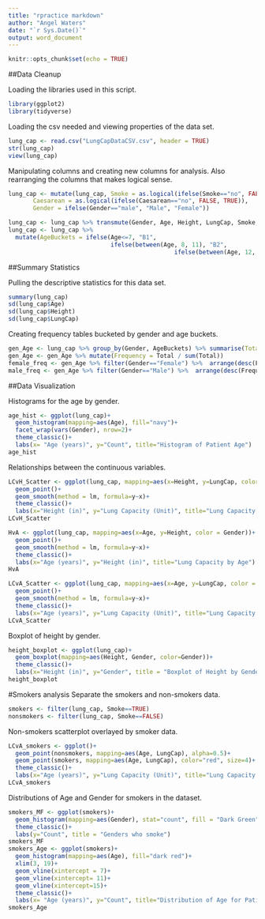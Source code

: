 ---
title: "rpractice markdown"
author: "Angel Waters"
date: "`r Sys.Date()`"
output: word_document
---

```{r setup, include=FALSE}
knitr::opts_chunk$set(echo = TRUE)
```


##Data Cleanup

Loading the libraries used in this script.
```{r}
library(ggplot2)
library(tidyverse)
```

Loading the csv needed and viewing properties of the data set.
```{r}
lung_cap <- read.csv("LungCapDataCSV.csv", header = TRUE)
str(lung_cap)
view(lung_cap)
```

Manipulating columns and creating new columns for analysis.  Also rearranging the columns that makes logical sense.
```{r}
lung_cap <- mutate(lung_cap, Smoke = as.logical(ifelse(Smoke=="no", FALSE, TRUE)),
       Caesarean = as.logical(ifelse(Caesarean=="no", FALSE, TRUE)),
       Gender = ifelse(Gender=="male", "Male", "Female"))

lung_cap <- lung_cap %>% transmute(Gender, Age, Height, LungCap, Smoke, Caesarean)
lung_cap <- lung_cap %>% 
  mutate(AgeBuckets = ifelse(Age<=7, "B1", 
                             ifelse(between(Age, 8, 11), "B2", 
                                               ifelse(between(Age, 12, 15), "B3", "B4"))))
```


##Summary Statistics

Pulling the descriptive statistics for this data set.
```{r}
summary(lung_cap)
sd(lung_cap$Age)
sd(lung_cap$Height)
sd(lung_cap$LungCap)
```

Creating frequency tables bucketed by gender and age buckets.
```{r}
gen_Age <- lung_cap %>% group_by(Gender, AgeBuckets) %>% summarise(Total = n())
gen_Age <- gen_Age %>% mutate(Frequency = Total / sum(Total))
female_freq <- gen_Age %>% filter(Gender=="Female") %>%  arrange(desc(Frequency),by_group= Gender)
male_freq <- gen_Age %>% filter(Gender=="Male") %>%  arrange(desc(Frequency),by_group= Gender)
```


##Data Visualization

Histograms for the age by gender.
```{r}
age_hist <- ggplot(lung_cap)+
  geom_histogram(mapping=aes(Age), fill="navy")+
  facet_wrap(vars(Gender), nrow=2)+
  theme_classic()+
  labs(x= "Age (years)", y="Count", title="Histogram of Patient Age")
age_hist
```

Relationships between the continuous variables.
```{r}
LCvH_Scatter <- ggplot(lung_cap, mapping=aes(x=Height, y=LungCap, color = Gender))+
  geom_point()+
  geom_smooth(method = lm, formula=y~x)+
  theme_classic()+
  labs(x="Height (in)", y="Lung Capacity (Unit)", title="Lung Capacity by Height")
LCvH_Scatter

HvA <- ggplot(lung_cap, mapping=aes(x=Age, y=Height, color = Gender))+
  geom_point()+
  geom_smooth(method = lm, formula=y~x)+
  theme_classic()+
  labs(x="Age (years)", y="Height (in)", title="Lung Capacity by Age")
HvA

LCvA_Scatter <- ggplot(lung_cap, mapping=aes(x=Age, y=LungCap, color = Gender))+
  geom_point()+
  geom_smooth(method = lm, formula=y~x)+
  theme_classic()+
  labs(x="Age (years)", y="Lung Capacity (Unit)", title="Lung Capacity by Height")
LCvA_Scatter
```

Boxplot of height by gender.
```{r}
height_boxplot <- ggplot(lung_cap)+
  geom_boxplot(mapping=aes(Height, Gender, color=Gender))+
  theme_classic()+
  labs(x="Height (in)", y="Gender", title = "Boxplot of Height by Gender")
height_boxplot
```

#Smokers analysis
Separate the smokers and non-smokers data.
```{r}
smokers <- filter(lung_cap, Smoke==TRUE)
nonsmokers <- filter(lung_cap, Smoke==FALSE)
```

Non-smokers scatterplot overlayed by smoker data.
```{r}
LCvA_smokers <- ggplot()+
  geom_point(nonsmokers, mapping=aes(Age, LungCap), alpha=0.5)+
  geom_point(smokers, mapping=aes(Age, LungCap), color="red", size=4)+
  theme_classic()+
  labs(x="Age (years)", y="Lung Capacity (Unit)", title="Lung Capacity by Height (smoking status)")
LCvA_smokers
```

Distributions of Age and Gender for smokers in the dataset.
```{r}
smokers_MF <- ggplot(smokers)+
  geom_histogram(mapping=aes(Gender), stat="count", fill = "Dark Green")+
  theme_classic()+
  labs(y="Count", title = "Genders who smoke")
smokers_MF
smokers_Age <- ggplot(smokers)+
  geom_histogram(mapping=aes(Age), fill="dark red")+
  xlim(3, 19)+
  geom_vline(xintercept = 7)+
  geom_vline(xintercept= 11)+
  geom_vline(xintercept=15)+
  theme_classic()+
  labs(x= "Age (years)", y="Count", title="Distribution of Age for Patients who Smoke")
smokers_Age
```

